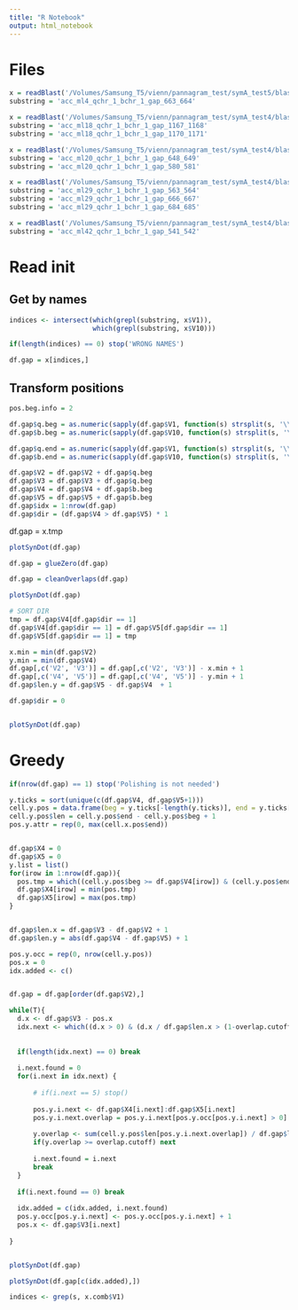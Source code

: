 ```yaml
---
title: "R Notebook"
output: html_notebook
---
```



# Files
```r

x = readBlast('/Volumes/Samsung_T5/vienn/pannagram_test/symA_test5/blast_gaps_ml2/acc_ml4_qchr_1_bchr_1_out.txt')
substring = 'acc_ml4_qchr_1_bchr_1_gap_663_664'

x = readBlast('/Volumes/Samsung_T5/vienn/pannagram_test/symA_test4/blast_gaps_ml2/acc_ml18_qchr_1_bchr_1_out.txt')
substring = 'acc_ml18_qchr_1_bchr_1_gap_1167_1168'
substring = 'acc_ml18_qchr_1_bchr_1_gap_1170_1171'

x = readBlast('/Volumes/Samsung_T5/vienn/pannagram_test/symA_test4/blast_gaps_ml2/acc_ml20_qchr_1_bchr_1_out.txt')
substring = 'acc_ml20_qchr_1_bchr_1_gap_648_649'
substring = 'acc_ml20_qchr_1_bchr_1_gap_580_581'

x = readBlast('/Volumes/Samsung_T5/vienn/pannagram_test/symA_test4/blast_gaps_ml2/acc_ml29_qchr_1_bchr_1_out.txt')
substring = 'acc_ml29_qchr_1_bchr_1_gap_563_564'
substring = 'acc_ml29_qchr_1_bchr_1_gap_666_667'
substring = 'acc_ml29_qchr_1_bchr_1_gap_684_685'

x = readBlast('/Volumes/Samsung_T5/vienn/pannagram_test/symA_test4/blast_gaps_ml2/acc_ml42_qchr_1_bchr_1_out.txt')
substring = 'acc_ml42_qchr_1_bchr_1_gap_541_542'

```


# Read init
## Get by names
```r
indices <- intersect(which(grepl(substring, x$V1)),
                     which(grepl(substring, x$V10)))

if(length(indices) == 0) stop('WRONG NAMES')

df.gap = x[indices,]
```

## Transform positions
```r
pos.beg.info = 2

df.gap$q.beg = as.numeric(sapply(df.gap$V1, function(s) strsplit(s, '\\|')[[1]][pos.beg.info])) - 1
df.gap$b.beg = as.numeric(sapply(df.gap$V10, function(s) strsplit(s, '\\|')[[1]][pos.beg.info])) - 1

df.gap$q.end = as.numeric(sapply(df.gap$V1, function(s) strsplit(s, '\\|')[[1]][pos.beg.info+1]))
df.gap$b.end = as.numeric(sapply(df.gap$V10, function(s) strsplit(s, '\\|')[[1]][pos.beg.info+1]))

df.gap$V2 = df.gap$V2 + df.gap$q.beg
df.gap$V3 = df.gap$V3 + df.gap$q.beg
df.gap$V4 = df.gap$V4 + df.gap$b.beg
df.gap$V5 = df.gap$V5 + df.gap$b.beg
df.gap$idx = 1:nrow(df.gap)
df.gap$dir = (df.gap$V4 > df.gap$V5) * 1
```

df.gap = x.tmp


```r
plotSynDot(df.gap)

df.gap = glueZero(df.gap)

df.gap = cleanOverlaps(df.gap)

plotSynDot(df.gap)
```


```r
# SORT DIR
tmp = df.gap$V4[df.gap$dir == 1]
df.gap$V4[df.gap$dir == 1] = df.gap$V5[df.gap$dir == 1]
df.gap$V5[df.gap$dir == 1] = tmp

x.min = min(df.gap$V2)
y.min = min(df.gap$V4)
df.gap[,c('V2', 'V3')] = df.gap[,c('V2', 'V3')] - x.min + 1
df.gap[,c('V4', 'V5')] = df.gap[,c('V4', 'V5')] - y.min + 1
df.gap$len.y = df.gap$V5 - df.gap$V4  + 1

df.gap$dir = 0


plotSynDot(df.gap)
```
# Greedy
```r


if(nrow(df.gap) == 1) stop('Polishing is not needed')

y.ticks = sort(unique(c(df.gap$V4, df.gap$V5+1)))
cell.y.pos = data.frame(beg = y.ticks[-length(y.ticks)], end = y.ticks[-1]-1)
cell.y.pos$len = cell.y.pos$end - cell.y.pos$beg + 1
pos.y.attr = rep(0, max(cell.x.pos$end))


df.gap$X4 = 0
df.gap$X5 = 0
y.list = list()
for(irow in 1:nrow(df.gap)){
  pos.tmp = which((cell.y.pos$beg >= df.gap$V4[irow]) & (cell.y.pos$end <= df.gap$V5[irow]))
  df.gap$X4[irow] = min(pos.tmp)
  df.gap$X5[irow] = max(pos.tmp)
}


df.gap$len.x = df.gap$V3 - df.gap$V2 + 1
df.gap$len.y = abs(df.gap$V4 - df.gap$V5) + 1

pos.y.occ = rep(0, nrow(cell.y.pos))
pos.x = 0
idx.added <- c()


df.gap = df.gap[order(df.gap$V2),]

while(T){
  d.x <- df.gap$V3 - pos.x
  idx.next <- which((d.x > 0) & (d.x / df.gap$len.x > (1-overlap.cutoff)))
  
  
  if(length(idx.next) == 0) break
  
  i.next.found = 0
  for(i.next in idx.next) {
    
      # if(i.next == 5) stop()
    
      pos.y.i.next <- df.gap$X4[i.next]:df.gap$X5[i.next]
      pos.y.i.next.overlap = pos.y.i.next[pos.y.occ[pos.y.i.next] > 0]
      
      y.overlap <- sum(cell.y.pos$len[pos.y.i.next.overlap]) / df.gap$len.y[i.next] 
      if(y.overlap >= overlap.cutoff) next
      
      i.next.found = i.next
      break
  }
  
  if(i.next.found == 0) break
  
  idx.added = c(idx.added, i.next.found)
  pos.y.occ[pos.y.i.next] <- pos.y.occ[pos.y.i.next] + 1
  pos.x <- df.gap$V3[i.next]
  
}


plotSynDot(df.gap)

plotSynDot(df.gap[c(idx.added),])

```



```r
indices <- grep(s, x.comb$V1)




```






